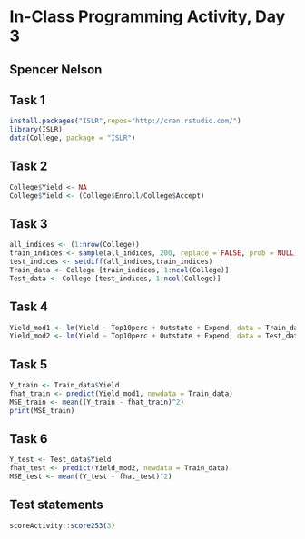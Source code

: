 # In-Class Programming Activity, Day 3

## Spencer Nelson

## Task 1
```r
install.packages("ISLR",repos="http://cran.rstudio.com/")
library(ISLR)
data(College, package = "ISLR")
```
## Task 2
```r
College$Yield <- NA
College$Yield <- (College$Enroll/College$Accept)
```

## Task 3
```r
all_indices <- (1:nrow(College))
train_indices <- sample(all_indices, 200, replace = FALSE, prob = NULL)
test_indices <- setdiff(all_indices,train_indices)
Train_data <- College [train_indices, 1:ncol(College)]
Test_data <- College [test_indices, 1:ncol(College)]
```

## Task 4
```r
Yield_mod1 <- lm(Yield ~ Top10perc + Outstate + Expend, data = Train_data)
Yield_mod2 <- lm(Yield ~ Top10perc + Outstate + Expend, data = Test_data)
```
## Task 5
```r
Y_train <- Train_data$Yield
fhat_train <- predict(Yield_mod1, newdata = Train_data)
MSE_train <- mean((Y_train - fhat_train)^2)
print(MSE_train)
```
## Task 6
```r
Y_test <- Test_data$Yield
fhat_test <- predict(Yield_mod2, newdata = Train_data)
MSE_test <- mean((Y_test - fhat_test)^2)
```
## Test statements

```r
scoreActivity::score253(3)
```